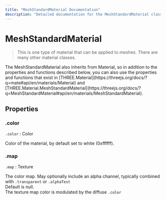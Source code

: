 ```yaml
---
title: "MeshStandardMaterial Documentation"
description: "Detailed documentation for the MeshStandardMaterial class in Three.js."
---
```


# MeshStandardMaterial

> This is one type of material that can be applied to meshes. There are many other material classes.

<Callout type="info">
    The MeshStandardMaterial also inherits from Material, so in addition to the properties and functions described below, you can also use the properties and functions that exist in [THREE.Material](https://threejs.org/docs/?q=mate#api/en/materials/Material) and [THREE.Material.MeshStandardMaterial](https://threejs.org/docs/?q=MeshStandardMaterial#api/en/materials/MeshStandardMaterial).
</Callout>

## Properties

### .color

`.color` : Color

Color of the material, by default set to white (0xffffff).

### .map

`.map` : Texture

The color map. May optionally include an alpha channel, typically combined with `.transparent` or `.alphaTest`  
Default is null.  
The texture map color is modulated by the diffuse `.color`
